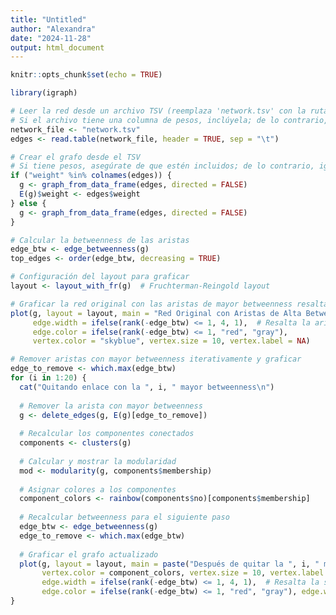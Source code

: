 ```yaml
---
title: "Untitled"
author: "Alexandra"
date: "2024-11-28"
output: html_document
---
```


```r
knitr::opts_chunk$set(echo = TRUE)
```

```r
library(igraph)

# Leer la red desde un archivo TSV (reemplaza 'network.tsv' con la ruta de tu archivo)
# Si el archivo tiene una columna de pesos, inclúyela; de lo contrario, ignórala
network_file <- "network.tsv"
edges <- read.table(network_file, header = TRUE, sep = "\t")

# Crear el grafo desde el TSV
# Si tiene pesos, asegúrate de que estén incluidos; de lo contrario, ignora la columna de peso
if ("weight" %in% colnames(edges)) {
  g <- graph_from_data_frame(edges, directed = FALSE)
  E(g)$weight <- edges$weight
} else {
  g <- graph_from_data_frame(edges, directed = FALSE)
}

# Calcular la betweenness de las aristas
edge_btw <- edge_betweenness(g)
top_edges <- order(edge_btw, decreasing = TRUE)

# Configuración del layout para graficar
layout <- layout_with_fr(g)  # Fruchterman-Reingold layout

# Graficar la red original con las aristas de mayor betweenness resaltadas
plot(g, layout = layout, main = "Red Original con Aristas de Alta Betweenness",
     edge.width = ifelse(rank(-edge_btw) <= 1, 4, 1),  # Resalta la arista con mayor betweenness
     edge.color = ifelse(rank(-edge_btw) <= 1, "red", "gray"),
     vertex.color = "skyblue", vertex.size = 10, vertex.label = NA)

# Remover aristas con mayor betweenness iterativamente y graficar
edge_to_remove <- which.max(edge_btw)
for (i in 1:20) {
  cat("Quitando enlace con la ", i, " mayor betweenness\n")
  
  # Remover la arista con mayor betweenness
  g <- delete_edges(g, E(g)[edge_to_remove])
  
  # Recalcular los componentes conectados
  components <- clusters(g)
  
  # Calcular y mostrar la modularidad
  mod <- modularity(g, components$membership)
  
  # Asignar colores a los componentes
  component_colors <- rainbow(components$no)[components$membership]
  
  # Recalcular betweenness para el siguiente paso
  edge_btw <- edge_betweenness(g)
  edge_to_remove <- which.max(edge_btw)
  
  # Graficar el grafo actualizado
  plot(g, layout = layout, main = paste("Después de quitar la ", i, " mayor betweenness\n Modularity =", mod, "\n Clusters:", components$no),
       vertex.color = component_colors, vertex.size = 10, vertex.label = NA,
       edge.width = ifelse(rank(-edge_btw) <= 1, 4, 1),  # Resalta la siguiente arista con mayor betweenness
       edge.color = ifelse(rank(-edge_btw) <= 1, "red", "gray"), edge.width = 1)
}
```